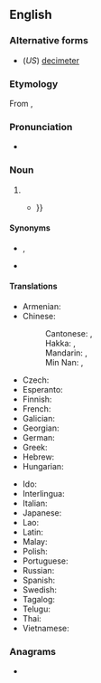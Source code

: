 {{also|décimètre|deci-metre}}
==English==

===Alternative forms===
* (''US'') [[decimeter]]

===Etymology===
From {{etyl|fr|en}} {{m|fr|décimètre}}, {{prefix|deci|metre|lang=en}}

===Pronunciation===
* {{a|UK}} {{IPA|/ˈdɛsɪmiːtəɹ/|lang=en}}

===Noun===
{{en-noun}}

# {{SI-unit|deci|metre|length|lang=en}}
#* {{quote-text|year=1956|author=C. van Duijn|title=Diseases of Fishes|page=149|passage=If the aquarium is placed where it receives insufficient daylight, artificial lighting by means of ordinary incandescent lamps should be employed. For good plant growth 2 decalumens of luminous flux per square '''decimetre''' of water surface {{...}}}}

====Synonyms====
* {{l|mul|dm}}, {{l|mul|㍷}}
* {{l|en|decim}}

====Translations====
{{trans-top|one-tenth of a metre}}
* Armenian: {{t+|hy|դեցիմետր}}
* Chinese:
*: Cantonese: {{t|yue|分米|tr=fan1 mai5, fan1 mai1|sc=Hani}}, {{t|yue|公寸|tr=gung1 cyun3|sc=Hani}}
*: Hakka: {{t|hak|分米|tr=fûn-mí|sc=Hani}}, {{t|hak|公寸|tr=kûng-chhun|sc=Hani}}
*: Mandarin: {{t+|zh|分米|tr=fēnmǐ|sc=Hani}}, {{t+|zh|公寸|tr=gōngcùn|sc=Hani}}
*: Min Nan: {{t|nan|分米|tr=hun-bí}}, {{t|nan|公寸|tr=kong-chhùn}}
* Czech: {{t+|cs|decimetr|m}}
* Esperanto: {{t+|eo|decimetro}}
* Finnish: {{t+|fi|desimetri}}
* French: {{t+|fr|décimètre|m}}
* Galician: {{t+|gl|decímetro|m}}
* Georgian: {{t|ka|დეციმეტრი}}
* German: {{t+|de|Dezimeter}}
* Greek: {{t+|el|δεκατόμετρο|n}}
* Hebrew: {{t+|he|דצימטר|tr=detzimet'er|sc=Hebr}}
* Hungarian: {{t+|hu|deciméter}}
{{trans-mid}}
* Ido: {{t+|io|decimetro}}
* Interlingua: {{t|ia|decimetro}}
* Italian: {{t+|it|decimetro|m}}
* Japanese: {{t|ja|デシメートル|tr=deshimētoru|sc=Jpan}}
* Lao: {{t+|lo|ເດຊີແມັດ|sc=Laoo}}
* Latin: {{t|la|decimetrus}}
* Malay: {{t|ms|desimeter}}
* Polish: {{t+|pl|decymetr|m}}
* Portuguese: {{t+|pt|decímetro|m}}
* Russian: {{t+|ru|дециме́тр|m}}
* Spanish: {{t+|es|decímetro|m}}
* Swedish: {{t+|sv|decimeter}}
* Tagalog: {{t|tl|kapulpanukat}}
* Telugu: {{t|te|డెసీమీటరు}}
* Thai: {{t+|th|เดซิเมตร}}
* Vietnamese: {{t|vi|đêximet}}
{{trans-bottom}}

===Anagrams===
* {{anagrams|en|decimeter}}